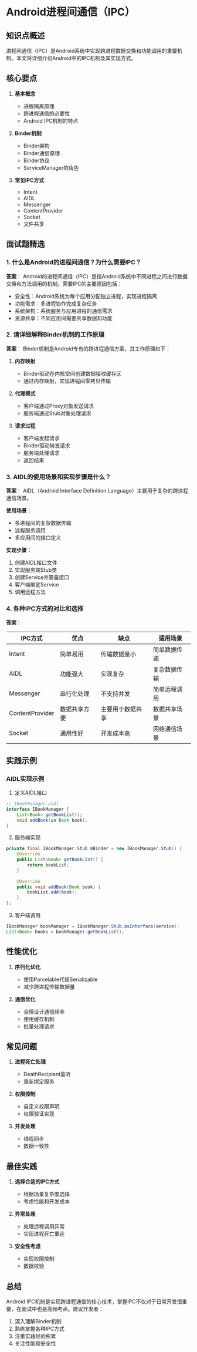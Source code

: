 # Android进程间通信（IPC）

## 知识点概述

进程间通信（IPC）是Android系统中实现跨进程数据交换和功能调用的重要机制。本文将详细介绍Android中的IPC机制及其实现方式。

## 核心要点

1. **基本概念**
   - 进程隔离原理
   - 跨进程通信的必要性
   - Android IPC机制的特点

2. **Binder机制**
   - Binder架构
   - Binder通信原理
   - Binder协议
   - ServiceManager的角色

3. **常见IPC方式**
   - Intent
   - AIDL
   - Messenger
   - ContentProvider
   - Socket
   - 文件共享

## 面试题精选

### 1. 什么是Android的进程间通信？为什么需要IPC？

**答案**：
Android的进程间通信（IPC）是指Android系统中不同进程之间进行数据交换和方法调用的机制。需要IPC的主要原因包括：

- 安全性：Android系统为每个应用分配独立进程，实现进程隔离
- 功能需求：多进程协作完成复杂任务
- 系统架构：系统服务与应用进程的通信需求
- 资源共享：不同应用间需要共享数据和功能

### 2. 请详细解释Binder机制的工作原理

**答案**：
Binder机制是Android专有的跨进程通信方案，其工作原理如下：

1. **内存映射**
   - Binder驱动在内核空间创建数据接收缓存区
   - 通过内存映射，实现进程间零拷贝传输

2. **代理模式**
   - 客户端通过Proxy对象发送请求
   - 服务端通过Stub对象处理请求

3. **请求过程**
   - 客户端发起请求
   - Binder驱动转发请求
   - 服务端处理请求
   - 返回结果

### 3. AIDL的使用场景和实现步骤是什么？

**答案**：
AIDL（Android Interface Definition Language）主要用于复杂的跨进程通信场景。

**使用场景**：
- 多进程间的复杂数据传输
- 远程服务调用
- 多应用间的接口定义

**实现步骤**：
1. 创建AIDL接口文件
2. 实现服务端Stub类
3. 创建Service并暴露接口
4. 客户端绑定Service
5. 调用远程方法

### 4. 各种IPC方式的对比和选择

**答案**：

| IPC方式 | 优点 | 缺点 | 适用场景 |
|---------|------|------|----------|
| Intent | 简单易用 | 传输数据量小 | 简单数据传递 |
| AIDL | 功能强大 | 实现复杂 | 复杂数据传输 |
| Messenger | 串行化处理 | 不支持并发 | 简单远程调用 |
| ContentProvider | 数据共享方便 | 主要用于数据共享 | 数据共享场景 |
| Socket | 通用性好 | 开发成本高 | 网络通信场景 |

## 实践示例

### AIDL实现示例

1. 定义AIDL接口
```java
// IBookManager.aidl
interface IBookManager {
    List<Book> getBookList();
    void addBook(in Book book);
}
```

2. 服务端实现
```java
private final IBookManager.Stub mBinder = new IBookManager.Stub() {
    @Override
    public List<Book> getBookList() {
        return bookList;
    }
    
    @Override
    public void addBook(Book book) {
        bookList.add(book);
    }
};
```

3. 客户端调用
```java
IBookManager bookManager = IBookManager.Stub.asInterface(service);
List<Book> books = bookManager.getBookList();
```

## 性能优化

1. **序列化优化**
   - 使用Parcelable代替Serializable
   - 减少跨进程传输数据量

2. **通信优化**
   - 合理设计通信频率
   - 使用缓存机制
   - 批量处理请求

## 常见问题

1. **进程死亡处理**
   - DeathRecipient监听
   - 重新绑定服务

2. **权限控制**
   - 自定义权限声明
   - 权限验证实现

3. **并发处理**
   - 线程同步
   - 数据一致性

## 最佳实践

1. **选择合适的IPC方式**
   - 根据场景复杂度选择
   - 考虑性能和开发成本

2. **异常处理**
   - 处理远程调用异常
   - 实现进程死亡重连

3. **安全性考虑**
   - 实现权限控制
   - 数据校验

## 总结

Android IPC机制是实现跨进程通信的核心技术，掌握IPC不仅对于日常开发很重要，在面试中也是高频考点。建议开发者：

1. 深入理解Binder机制
2. 熟练掌握各种IPC方式
3. 注重实践经验积累
4. 关注性能和安全性